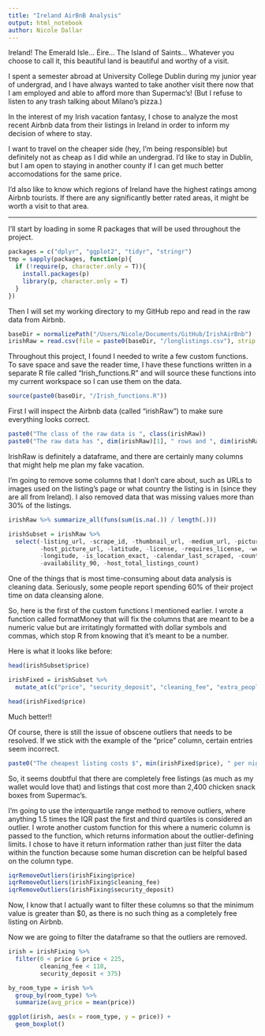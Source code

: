 ```yaml
---
title: "Ireland AirBnB Analysis"
output: html_notebook
author: Nicole Dallar
---
```


Ireland! The Emerald Isle... Éire... The Island of Saints... Whatever you choose to call it, this beautiful land is beautiful and worthy of a visit.

I spent a semester abroad at University College Dublin during my junior year of undergrad, and I have always wanted to take another visit there now that I am employed and able to afford more than Supermac's! (But I refuse to listen to any trash talking about Milano's pizza.)

In the interest of my Irish vacation fantasy, I chose to analyze the most recent Airbnb data from their listings in Ireland in order to inform my decision of where to stay.

I want to travel on the cheaper side (hey, I'm being responsible) but definitely not as cheap as I did while an undergrad. I'd like to stay in Dublin, but I am open to staying in another county if I can get much better accomodations for the same price.

I'd also like to know which regions of Ireland have the highest ratings among Airbnb tourists. If there are any significantly better rated areas, it might be worth a visit to that area.

------

I'll start by loading in some R packages that will be used throughout the project.

```r
packages = c("dplyr", "ggplot2", "tidyr", "stringr")
tmp = sapply(packages, function(p){
  if (!require(p, character.only = T)){
    install.packages(p)
    library(p, character.only = T)
  }
})
```

Then I will set my working directory to my GitHub repo and read in the raw data from Airbnb.

```r
baseDir = normalizePath("/Users/Nicole/Documents/GitHub/IrishAirBnb")
irishRaw = read.csv(file = paste0(baseDir, "/longlistings.csv"), strip.white = T, stringsAsFactors = F, na.strings=c("","NA"))
```

Throughout this project, I found I needed to write a few custom functions. To save space and save the reader time, I have these functions written in a separate R file called "Irish_functions.R" and will source these functions into my current workspace so I can use them on the data.

```r
source(paste0(baseDir, "/Irish_functions.R"))
```

First I will inspect the Airbnb data (called "irishRaw") to make sure everything looks correct.

```r
paste0("The class of the raw data is ", class(irishRaw))
paste0("The raw data has ", dim(irishRaw)[1], " rows and ", dim(irishRaw)[2], " columns.")
```

IrishRaw is definitely a dataframe, and there are certainly many columns that might help me plan my fake vacation.

I'm going to remove some columns that I don't care about, such as URLs to images used on the listing's page or what country the listing is in (since they are all from Ireland). I also removed data that was missing values more than 30% of the listings.

```r
irishRaw %>% summarize_all(funs(sum(is.na(.)) / length(.)))
```

```r
irishSubset = irishRaw %>%
  select(-listing_url, -scrape_id, -thumbnail_url, -medium_url, -picture_url, -xl_picture_url, -host_url, -host_thumbnail_url,
         -host_picture_url, -latitude, -license, -requires_license, -weekly_price, -monthly_price, -square_feet, -jurisdiction_names,
         -longitude, -is_location_exact, -calendar_last_scraped, -country, -country_code, -availability_30, -availability_60,
         -availability_90, -host_total_listings_count)
```

One of the things that is most time-consuming about data analysis is cleaning data. Seriously, some people report spending 60% of their project time on data cleansing alone.

So, here is the first of the custom functions I mentioned earlier. I wrote a function called formatMoney that will fix the columns that are meant to be a numeric value but are irritatingly formatted with dollar symbols and commas, which stop R from knowing that it's meant to be a number. 

Here is what it looks like before:

```r
head(irishSubset$price)
```


```r
irishFixed = irishSubset %>%
  mutate_at(c("price", "security_deposit", "cleaning_fee", "extra_people"), formatMoney)

head(irishFixed$price)
```
Much better!!

Of course, there is still the issue of obscene outliers that needs to be resolved. If we stick with the example of the "price" column, certain entries seem incorrect.

```r
paste0("The cheapest listing costs $", min(irishFixed$price), " per night and the most expensive costs $", max(irishFixed$price), " per night.")
```

So, it seems doubtful that there are completely free listings (as much as my wallet would love that) and listings that cost more than 2,400 chicken snack boxes from Supermac's.

I'm going to use the interquartile range method to remove outliers, where anything 1.5 times the IQR past the first and third quartiles is considered an outlier. I wrote another custom function for this where a numeric column is passed to the function, which returns information about the outlier-defining limits. I chose to have it return information rather than just filter the data within the function because some human discretion can be helpful based on the column type.

```r
iqrRemoveOutliers(irishFixing$price)
iqrRemoveOutliers(irishFixing$cleaning_fee)
iqrRemoveOutliers(irishFixing$security_deposit)
```

Now, I know that I actually want to filter these columns so that the minimum value is greater than $0, as there is no such thing as a completely free listing on Airbnb. 

Now we are going to filter the dataframe so that the outliers are removed.

```r
irish = irishFixing %>%
  filter(0 < price & price < 225,
         cleaning_fee < 110,
         security_deposit < 375)
```











```r
by_room_type = irish %>%
  group_by(room_type) %>%
  summarize(avg_price = mean(price))
```

```r
ggplot(irish, aes(x = room_type, y = price)) +
  geom_boxplot()
```













